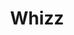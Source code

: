 ---
title: Whizz
description: Setting up a Linux development environment on Windows, using Hyper, WSL, ZSH and more.
banner: https://ik.imagekit.io/hosenur/IO/51shots_so.png?updatedAt=1686033452646
---